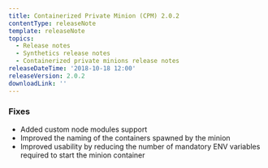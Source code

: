 ```yaml
---
title: Containerized Private Minion (CPM) 2.0.2
contentType: releaseNote
template: releaseNote
topics:
  - Release notes
  - Synthetics release notes
  - Containerized private minions release notes
releaseDateTime: '2018-10-18 12:00'
releaseVersion: 2.0.2
downloadLink: ''
---
```


### Fixes

* Added custom node modules support
* Improved the naming of the containers spawned by the minion
* Improved usability by reducing the number of mandatory ENV variables required to start the minion container
